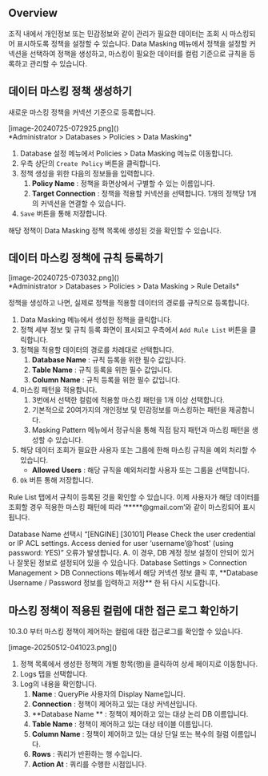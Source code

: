 
## Overview
조직 내에서 개인정보 또는 민감정보와 같이 관리가 필요한 데이터는 조회 시 마스킹되어 표시하도록 정책을 설정할 수 있습니다. Data Masking 메뉴에서 정책을 설정할 커넥션을 선택하여 정책을 생성하고, 마스킹이 필요한 데이터를 컬럼 기준으로 규칙을 등록하고 관리할 수 있습니다.



## 데이터 마스킹 정책 생성하기
새로운 마스킹 정책을 커넥션 기준으로 등록합니다.

<p align="center">
<div>[image-20240725-072925.png]()</div>
*Administrator &gt; Databases &gt; Policies &gt; Data Masking*
</p>

1. Database 설정 메뉴에서 Policies &gt; Data Masking 메뉴로 이동합니다.
2. 우측 상단의 `Create Policy` 버튼을 클릭합니다.
3. 정책 생성을 위한 다음의 정보들을 입력합니다.
    1.  **Policy Name**  : 정책을 화면상에서 구별할 수 있는 이름입니다.
    2.  **Target Connection**  : 정책을 적용할 커넥션을 선택합니다. 1개의 정책당 1개의 커넥션을 연결할 수 있습니다.
4. `Save` 버튼을 통해 저장합니다.

해당 정책이 Data Masking 정책 목록에 생성된 것을 확인할 수 있습니다.



## 데이터 마스킹 정책에 규칙 등록하기
<p align="center">
<div>[image-20240725-073032.png]()</div>
*Administrator &gt; Databases &gt; Policies &gt; Data Masking &gt; Rule Details*
</p>

정책을 생성하고 나면, 실제로 정책을 적용할 데이터의 경로를 규칙으로 등록합니다.

1. Data Masking 메뉴에서 생성한 정책을 클릭합니다.
2. 정책 세부 정보 및 규칙 등록 화면이 표시되고 우측에서 `Add Rule List` 버튼을 클릭합니다.
3. 정책을 적용할 데이터의 경로를 차례대로 선택합니다. 
    1.  **Database Name**  : 규칙 등록을 위한 필수 값입니다.
    2.  **Table Name**  : 규칙 등록을 위한 필수 값입니다. 
    3.  **Column Name**  : 규칙 등록을 위한 필수 값입니다. 
4. 마스킹 패턴을 적용합니다.
    1. 3번에서 선택한 컬럼에 적용할 마스킹 패턴을 1개 이상 선택합니다.
    2. 기본적으로 20여가지의 개인정보 및 민감정보를 마스킹하는 패턴을 제공합니다.
    3. Masking Pattern 메뉴에서 정규식을 통해 직접 탐지 패턴과 마스킹 패턴을 생성할 수 있습니다.
5. 해당 데이터 조회가 필요한 사용자 또는 그룹에 한해 마스킹 규칙을 예외 처리할 수 있습니다. 
    *  **Allowed Users**  : 해당 규칙을 예외처리할 사용자 또는 그룹을 선택합니다.
6. `Ok` 버튼 통해 저장합니다.

Rule List 탭에서 규칙이 등록된 것을 확인할 수 있습니다. 이제 사용자가 해당 데이터를 조회할 경우 적용한 마스킹 패턴에 따라 ‘*****@gmail.com’와 같이 마스킹되어 표시됩니다.



<Callout type="important">
Database Name 선택시 “[ENGINE] [30101] Please Check the user credential or IP ACL settings. Access denied for user ‘username’@’host' (using password: YES)” 오류가 발생합니다.
A. 이 경우, DB 계정 정보 설정이 안되어 있거나 잘못된 정보로 설정되어 있을 수 있습니다. Database Settings &gt; Connection Management &gt; DB Connections 메뉴에서 해당 커넥션 정보 클릭 후,  **Database Username / Password 정보를 입력하고 저장** 한 뒤 다시 시도합니다.
</Callout>

## 마스킹 정책이 적용된 컬럼에 대한 접근 로그 확인하기
<Callout type="info">
10.3.0 부터 마스킹 정책이 제어하는 컬럼에 대한 접근로그를 확인할 수 있습니다.
</Callout>

<p align="center">
<div>[image-20250512-041023.png]()</div>
</p>

1. 정책 목록에서 생성한 정책의 개별 항목(행)을 클릭하여 상세 페이지로 이동합니다.
2. Logs 탭을 선택합니다.
3. Log의 내용을 확인합니다.
    1.  **Name** : QueryPie 사용자의 Display Name입니다.
    2.  **Connection**  : 정책이 제어하고 있는 대상 커넥션입니다.
    3.  **Database Name ** : 정책이 제어하고 있는 대상 논리 DB 이름입니다.
    4.  **Table Name**  : 정책이 제어하고 있는 대상 테이블 이름입니다.
    5.  **Column Name**  : 정책이 제어하고 있는 대상 단일 또는 복수의 컬럼 이름입니다.
    6.  **Rows**  : 쿼리가 반환하는 행 수입니다.
    7.  **Action At**  : 쿼리를 수행한 시점입니다.

